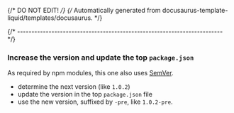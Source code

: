 {/* DO NOT EDIT! */}
{/* Automatically generated from docusaurus-template-liquid/templates/docusaurus. */}

{/* ------------------------------------------------------------------------ */}

### Increase the version and update the top `package.json`

As required by npm modules, this one also uses [SemVer](https://semver.org).

- determine the next version (like <code>1.0.2</code>)
- update the version in the top `package.json` file
- use the new version, suffixed by `-pre`,
like <code>1.0.2-pre</code>.
